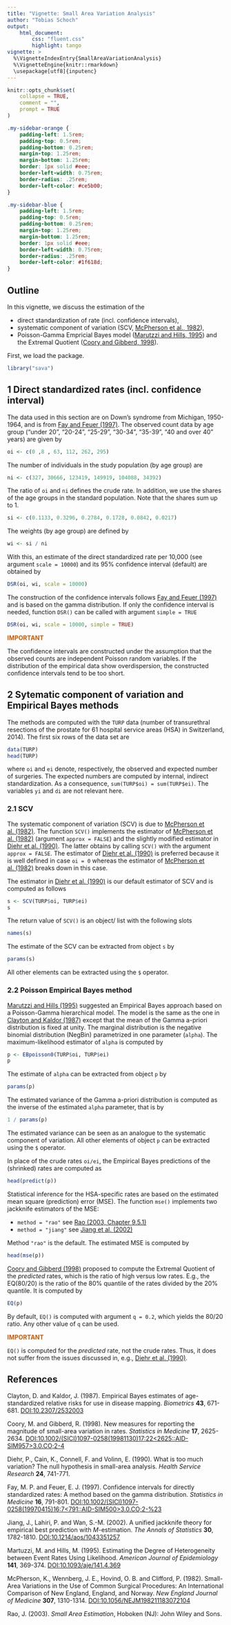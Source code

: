 ```yaml
---
title: "Vignette: Small Area Variation Analysis"
author: "Tobias Schoch"
output:
    html_document:
        css: "fluent.css"
        highlight: tango
vignette: >
  %\VignetteIndexEntry{SmallAreaVariationAnalysis}
  %\VignetteEngine{knitr::rmarkdown}
  \usepackage[utf8]{inputenc}
---
```


```r
knitr::opts_chunk$set(
    collapse = TRUE,
    comment = "",
    prompt = TRUE
)
```

```css
.my-sidebar-orange {
    padding-left: 1.5rem;
    padding-top: 0.5rem;
    padding-bottom: 0.25rem;
    margin-top: 1.25rem;
    margin-bottom: 1.25rem;
    border: 1px solid #eee;
    border-left-width: 0.75rem;
    border-radius: .25rem;
    border-left-color: #ce5b00;
}

.my-sidebar-blue {
    padding-left: 1.5rem;
    padding-top: 0.5rem;
    padding-bottom: 0.25rem;
    margin-top: 1.25rem;
    margin-bottom: 1.25rem;
    border: 1px solid #eee;
    border-left-width: 0.75rem;
    border-radius: .25rem;
    border-left-color: #1f618d;
}
```

## Outline

In this vignette, we discuss the estimation of the

* direct standardization of rate (incl. confidence intervals),
* systematic component of variation (SCV, [McPherson et al., 1982](#biblio)),
* Poisson-Gamma Empricial Bayes model ([Marutzzi and Hills, 1995](#biblio)) and the Extremal Quotient ([Coory and Gibberd, 1998](#biblio)).

First, we load the package.

```r
library("sava")
```

## 1 Direct standardized rates (incl. confidence interval)
The data used in this section are on Down's syndrome from Michigan, 1950-1964, and is from [Fay and Feuer (1997)](#biblio). The observed count data by age group ("under 20", "20-24", "25-29", "30-34", "35-39", "40 and over 40" years) are given by

```r
oi <- c(0 ,8 , 63, 112, 262, 295)
```
The number of individuals in the study population (by age group) are

```r
ni <- c(327, 30666, 123419, 149919, 104088, 34392)
```

The ratio of `oi` and `ni` defines the crude rate. In addition, we use the shares of the age groups in the standard population. Note that the shares sum up to 1.

```r
si <- c(0.1133, 0.3296, 0.2784, 0.1728, 0.0842, 0.0217)
```

The weights (by age group) are defined by
```r
wi <- si / ni
```

With this, an estimate of the direct standardized rate per 10,000 (see argument `scale = 10000`) and its 95% confidence interval (default) are obtained by

```r
DSR(oi, wi, scale = 10000)
```

The construction of the confidence intervals follows [Fay and Feuer (1997)](#biblio) and is based on the gamma distribution. If only the confidence interval is needed, function `DSR()` can be called with argument `simple = TRUE`

```r
DSR(oi, wi, scale = 10000, simple = TRUE)
```

<div class="my-sidebar-orange">
<p style="color: #ce5b00;">
**IMPORTANT**
</p>
<p>
The confidence intervals are constructed under the assumption that the observed counts are independent Poisson random variables. If the distribution of the empirical data show overdispersion, the constructed confidence intervals tend to be too short.
</p>
</div>

## 2 Sytematic component of variation and Empirical Bayes methods

The methods are computed with the `TURP` data (number of transurethral resections of the prostate for 61 hospital service areas (HSA) in Switzerland, 2014). The first six rows of the data set are

```r
data(TURP)
head(TURP)
```

where `oi` and `ei` denote, respectively, the observed and expected number of surgeries. The expected numbers are computed by internal, indirect standardization. As a consequence, `sum(TURP$oi) = sum(TURP$ei)`. The variables `yi` and `di` are not relevant here.

### 2.1 SCV

The systematic component of variation (SCV) is due to [McPherson et al. (1982)](#biblio). The function `SCV()` implements the estimator of [McPherson et al. (1982)](#biblio) (argument `approx = FALSE`) and the slightly modified estimator in [Diehr et al. (1990)](#biblio). The latter obtains by calling `SCV()` with the argument `approx = FALSE`. The estimator of [Diehr et al. (1990)](#biblio) is preferred because it is well defined in case `oi = 0` whereas the estimator of [McPherson et al. (1982)](#biblio) breaks down in this case.

The estimator in [Diehr et al. (1990)](#biblio) is our default estimator of SCV and is computed as follows

```r
s <- SCV(TURP$oi, TURP$ei)
s
```

The return value of `SCV()` is an object/ list with the following slots

```r
names(s)
```

The estimate of the SCV can be extracted from object `s` by
```r
params(s)
```

All other elements can be extracted using the `$` operator.

### 2.2 Poisson Empirical Bayes method
[Marutzzi and Hills (1995)](#biblio) suggested an Empirical Bayes approach based on a Poisson-Gamma hierarchical model. The model is the same as the one in [Clayton and Kaldor (1987)](#biblio) except that the mean of the Gamma a-priori distribution is fixed at unity. The marginal distribution is the negative binomial distribution (NegBin) parametrized in one parameter (`alpha`). The maximum-likelihood estimator of `alpha` is computed by

```r
p <- EBpoisson0(TURP$oi, TURP$ei)
p
```

The estimate of `alpha` can be extracted from object `p` by

```r
params(p)
```
The estimated variance of the Gamma a-priori distribution is computed as the inverse of the estimated `alpha` parameter, that is by

```r
1 / params(p)
```

The estimated variance can be seen as an analogue to the systematic component of variation. All other elements of object `p` can be extracted using the `$` operator.

In place of the crude rates `oi/ei`, the Empirical Bayes predictions of the (shrinked) rates are computed as

```r
head(predict(p))
```

Statistical inference for the HSA-specific rates are based on the estimated mean square (prediction) error (MSE). The function `mse()` implements two jackknife estimators of the MSE:

* `method = "rao"` see [Rao (2003, Chapter 9.5.1)](#biblio)
* `method = "jiang"` see [Jiang et al. (2002)](#biblio)

Method `"rao"` is the default. The estimated MSE is computed by

```r
head(mse(p))
```

[Coory and Gibberd (1998)](#biblio) proposed to compute the Extremal Quotient of the *predicted* rates, which is the ratio of high versus low rates. E.g., the EQ(80/20) is the ratio of the 80% quantile of the rates divided by the 20% quantile. It is computed by

```r
EQ(p)
```

By default, `EQ()` is computed with argument `q = 0.2`, which yields the 80/20 ratio. Any other value of `q` can be used.

<div class="my-sidebar-orange">
<p style="color: #ce5b00;">
**IMPORTANT**
</p>
<p>
`EQ()` is computed for the *predicted* rate, not the crude rates. Thus, it does not suffer from the issues discussed in, e.g., [Diehr et al. (1990)](#biblio).
</p>
</div>

## References {#biblio}

Clayton, D. and Kaldor, J. (1987). Empirical Bayes estimates of age-standardized relative risks for use in disease mapping. *Biometrics* **43**, 671-681.
[DOI:10.2307/2532003](https://doi.org/10.2307/2532003)

Coory, M. and Gibberd, R. (1998). New measures for reporting the magnitude of small-area variation in rates. *Statistics in Medicine* **17**, 2625-2634.
[DOI:10.1002/(SICI)1097-0258(19981130)17:22<2625::AID-SIM957>3.0.CO;2-4](https://doi.org/10.1002/(SICI)1097-0258(19981130)17:22<2625::AID-SIM957>3.0.CO;2-4)

Diehr, P., Cain, K., Connell, F. and Volinn, E. (1990). What is too much variation? The null hypothesis in small-area analysis. *Health Service Research* **24**, 741-771.

Fay, M. P. and Feuer, E. J. (1997). Confidence intervals for directly standardized rates: A method based on the gamma distribution. *Statistics in Medicine* **16**, 791-801.
[DOI:10.1002/(SICI)1097-0258(19970415)16:7<791::AID-SIM500>3.0.CO;2-%23](https://doi.org/10.1002/(SICI)1097-0258(19970415)16:7<791::AID-SIM500>3.0.CO;2-%23)

Jiang, J., Lahiri, P. and Wan, S.-M. (2002). A unified jackknife theory for empirical best prediction with *M*-estimation. *The Annals of Statistics* **30**, 1782-1810.
[DOI:10.1214/aos/1043351257](https://doi.org/10.1214/aos/1043351257)

Martuzzi, M. and Hills, M. (1995). Estimating the Degree of Heterogeneity between Event Rates Using Likelihood. *American Journal of Epidemiology* **141**, 369-374.
[DOI:10.1093/aje/141.4.369](https://doi.org/10.1093/aje/141.4.369)

McPherson, K., Wennberg, J. E., Hovind, O. B. and Clifford, P. (1982). Small-Area Variations in the Use of Common Surgical Procedures: An International Comparison of New England, England, and Norway. *New England Journal of Medicine* **307**, 1310-1314.
[DOI:10.1056/NEJM198211183072104](https://doi.org/10.1056/NEJM198211183072104)

Rao, J. (2003). *Small Area Estimation*, Hoboken (NJ): John Wiley and Sons.
